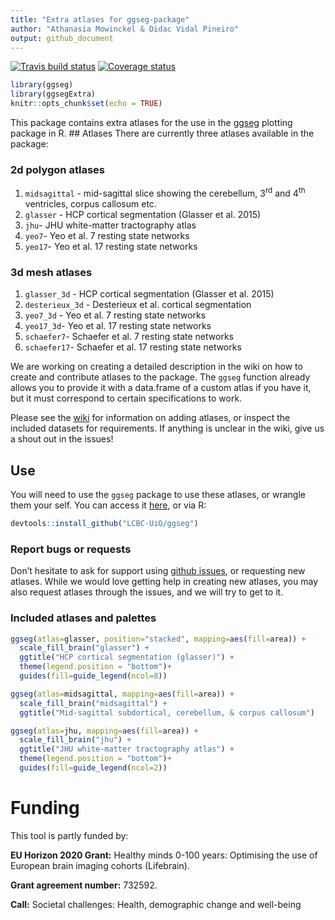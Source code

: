 ```yaml
---
title: "Extra atlases for ggseg-package"
author: "Athanasia Mowinckel & Didac Vidal Pineiro"
output: github_document
---
```


  [![Travis build status](https://travis-ci.com/LCBC-UiO/ggsegExtra.svg?branch=master)](https://travis-ci.com/LCBC-UiO/ggsegExtra)
  [![Coverage status](https://codecov.io/gh/LCBC-UiO/ggsegExtra/branch/master/graph/badge.svg)](https://codecov.io/gh/LCBC-UiO/ggsegExtra)
  
```r
library(ggseg)
library(ggsegExtra)
knitr::opts_chunk$set(echo = TRUE)
```

This package contains extra atlases for the use in the [ggseg]() plotting package in R.
## Atlases
There are currently three atlases available in the package:  

### 2d polygon atlases
1. `midsagittal` - mid-sagittal slice showing the cerebellum, 3^rd^ and 4^th^ ventricles, corpus callosum etc.
2. `glasser` - HCP cortical segmentation (Glasser et al. 2015)  
3. `jhu`- JHU white-matter tractography atlas  
4. `yeo7`- Yeo et al. 7 resting state networks
5. `yeo17`- Yeo et al. 17 resting state networks

### 3d mesh atlases
1. `glasser_3d` - HCP cortical segmentation (Glasser et al. 2015)  
2. `desterieux_3d` - Desterieux et al. cortical segmentation
3. `yeo7_3d` - Yeo et al. 7 resting state networks
4. `yeo17_3d`- Yeo et al. 17 resting state networks
6. `schaefer7`- Schaefer et al. 7 resting state networks
7. `schaefer17`- Schaefer et al. 17 resting state networks

We are working on creating a detailed description in the wiki on how to create and contribute atlases to the package.
The `ggseg` function already allows you to provide it with a data.frame of a custom atlas if you have it, but it must correspond to certain specifications to work.

Please see the [wiki](https://github.com/LCBC-UiO/ggseg/wiki/Creating-and-contributing-atlases) for information on adding atlases, or inspect the included datasets for requirements. 
If anything is unclear in the wiki, give us a shout out in the issues!


## Use
You will need to use the `ggseg` package to use these atlases, or wrangle them your self.
You can access it [here](https://lcbc-uio.github.io/ggseg/ggseg.html), or via R:

```r
devtools::install_github("LCBC-UiO/ggseg")
```


### Report bugs or requests  
Don't hesitate to ask for support using [github issues](https://github.com/LCBC-UiO/ggseg/issues), or requesting new atlases. 
While we would love getting help in creating new atlases, you may also request atlases through the issues, and we will try to get to it. 

### Included atlases and palettes
```r
ggseg(atlas=glasser, position="stacked", mapping=aes(fill=area)) +
  scale_fill_brain("glasser") +
  ggtitle("HCP cortical segmentation (glasser)") +
  theme(legend.position = "bottom")+
  guides(fill=guide_legend(ncol=8))
```

```r
ggseg(atlas=midsagittal, mapping=aes(fill=area)) +
  scale_fill_brain("midsagittal") +
  ggtitle("Mid-sagittal subdortical, cerebellum, & corpus callosum")
```

```r
ggseg(atlas=jhu, mapping=aes(fill=area)) +
  scale_fill_brain("jhu") +
  ggtitle("JHU white-matter tractography atlas") +
  theme(legend.position = "bottom")+
  guides(fill=guide_legend(ncol=2))
```



# Funding
This tool is partly funded by:  

**EU Horizon 2020 Grant:** Healthy minds 0-100 years: Optimising the use of European brain imaging cohorts (Lifebrain).

**Grant agreement number:** 732592.

**Call:** Societal challenges: Health, demographic change and well-being
